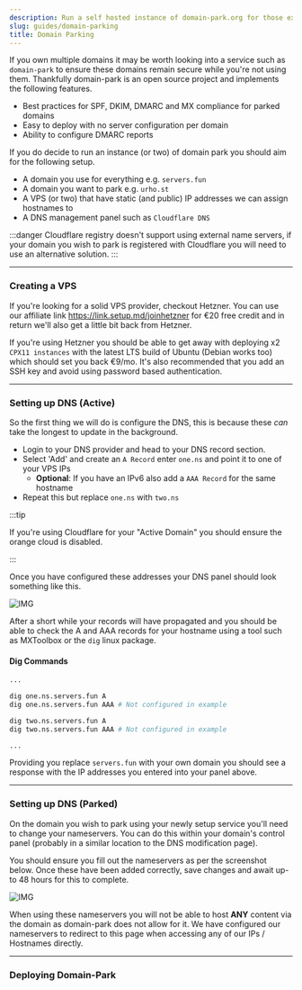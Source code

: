 ```yaml
---
description: Run a self hosted instance of domain-park.org for those extra domains you own but don't know what to do with.
slug: guides/domain-parking
title: Domain Parking
---
```


If you own multiple domains it may be worth looking into a service such as `domain-park` to ensure these domains remain secure while you're not using them. Thankfully domain-park is an open source project and implements the following features.

-   Best practices for SPF, DKIM, DMARC and MX compliance for parked domains
-   Easy to deploy with no server configuration per domain
-   Ability to configure DMARC reports

If you do decide to run an instance (or two) of domain park you should aim for the following setup.

-   A domain you use for everything e.g. `servers.fun`
-   A domain you want to park e.g. `urho.st`
-   A VPS (or two) that have static (and public) IP addresses we can assign hostnames to
-   A DNS management panel such as `Cloudflare DNS`

:::danger
Cloudflare registry doesn't support using external name servers, if your domain you wish to park is registered with Cloudflare you will need to use an alternative solution.
:::

* * *

### Creating a VPS

If you're looking for a solid VPS provider, checkout Hetzner. You can use our affiliate link https://link.setup.md/joinhetzner for €20 free credit and in return we'll also get a little bit back from Hetzner.

If you're using Hetzner you should be able to get away with deploying x2 `CPX11 instances` with the latest LTS build of Ubuntu (Debian works too) which should set you back €9/mo. It's also recommended that you add an SSH key and avoid using password based authentication.

* * *

### Setting up DNS (Active)

So the first thing we will do is configure the DNS, this is because these _can_ take the longest to update in the background.

-   Login to your DNS provider and head to your DNS record section.
-   Select 'Add' and create an `A Record` enter `one.ns` and point it to one of your VPS IPs
    -   **Optional**: If you have an IPv6 also add a `AAA Record` for the same hostname
-   Repeat this but replace `one.ns` with `two.ns`

:::tip

If you're using Cloudflare for your "Active Domain" you should ensure the orange cloud is disabled.

:::

Once you have configured these addresses your DNS panel should look something like this.

![IMG](https://uk.thot.cc/api/shares/U3NTk4N/files/7bb07f91-af5d-4741-bd3f-7cb20421e586?download=false)

After a short while your records will have propagated and you should be able to check the A and AAA records for your hostname using a tool such as MXToolbox or the `dig` linux package.

#### Dig Commands

```bash
...

dig one.ns.servers.fun A
dig one.ns.servers.fun AAA # Not configured in example

dig two.ns.servers.fun A
dig two.ns.servers.fun AAA # Not configured in example

...
```

Providing you replace `servers.fun` with your own domain you should see a response with the IP addresses you entered into your panel above.

* * *

### Setting up DNS (Parked)

On the domain you wish to park using your newly setup service you'll need to change your nameservers. You can do this within your domain's control panel (probably in a similar location to the DNS modification page).

You should ensure you fill out the nameservers as per the screenshot below. Once these have been added correctly, save changes and await up-to 48 hours for this to complete.

![IMG](https://uk.thot.cc/api/shares/Y2NjM0O/files/471bcb1d-42bf-4e52-a9b2-be56323eb3c5?download=false)

When using these nameservers you will not be able to host **ANY** content via the domain as domain-park does not allow for it. We have configured our nameservers to redirect to this page when accessing any of our IPs / Hostnames directly.

* * *

### Deploying Domain-Park

